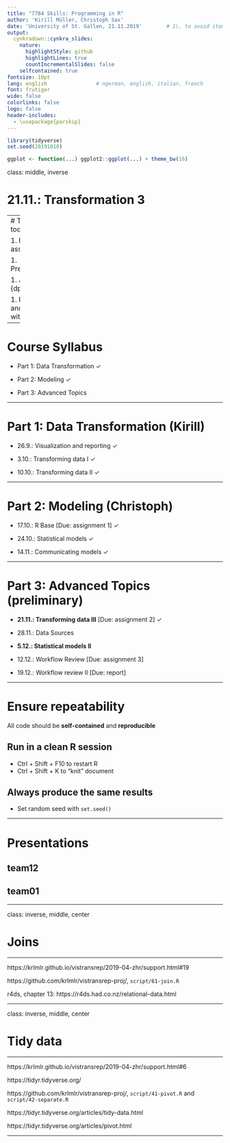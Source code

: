 ```yaml
---
title: "7784 Skills: Programming in R"
author: 'Kirill Müller, Christoph Sax'
date: 'University of St. Gallen, 21.11.2019'        # 1\. to avoid itemizing
output:
  cynkradown::cynkra_slides:
    nature:
      highlightStyle: github
      highlightLines: true
      countIncrementalSlides: false
    selfcontained: true
fontsize: 10pt
lang: english                # ngerman, english, italian, french
font: frutiger
wide: false
colorlinks: false
logo: false
header-includes:
  - \usepackage{parskip}
---
```


```r
library(tidyverse)
set.seed(20191010)

ggplot <- function(...) ggplot2::ggplot(...) + theme_bw(16)
```

class: middle, inverse

# 21.11.: Transformation 3

---
# Topics for today

1. Review of assignment

1. Presentations

1. Joins with {dplyr}

1. Pivoting and tidying with {tidyr}

---

# Course Syllabus

- Part 1: Data Transformation ✓

- Part 2: Modeling ✓

- Part 3: Advanced Topics

---

# Part 1: Data Transformation (Kirill)

- 26.9.: Visualization and reporting ✓

- 3.10.: Transforming data I ✓

- 10.10.: Transforming data II ✓

---

# Part 2: Modeling (Christoph)

- 17.10.: R Base [Due: assignment 1] ✓

- 24.10.: Statistical models ✓

- 14.11.: Communicating models ✓

---

# Part 3: Advanced Topics (preliminary)

- **21.11.: Transforming data III** [Due: assignment 2] ✓

- 28.11.: Data Sources

- **5.12.: Statistical models II**

- 12.12.: Workflow Review  [Due: assignment 3]

- 19.12.: Workflow review II [Due: report]

---

# Ensure repeatability

All code should be **self-contained** and **reproducible**

## Run in a clean R session

- Ctrl + Shift + F10 to restart R
- Ctrl + Shift + K to "knit" document

## Always produce the same results

- Set random seed with `set.seed()`

---

# Presentations

## team12

## team01

---


class: inverse, middle, center

# Joins

---

https://krlmlr.github.io/vistransrep/2019-04-zhr/support.html#19

https://github.com/krlmlr/vistransrep-proj/, `script/61-join.R`

r4ds, chapter 13: https://r4ds.had.co.nz/relational-data.html

---

class: inverse, middle, center

# Tidy data

---

https://krlmlr.github.io/vistransrep/2019-04-zhr/support.html#6

https://tidyr.tidyverse.org/

https://github.com/krlmlr/vistransrep-proj/, `script/41-pivot.R` and `script/42-separate.R`

https://tidyr.tidyverse.org/articles/tidy-data.html

https://tidyr.tidyverse.org/articles/pivot.html

---
